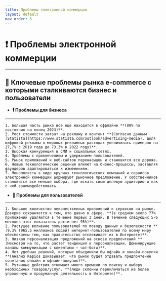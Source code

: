```yaml
---
title: Проблемы электронной коммерции
layout: default
nav_order: 3
---
```


# ❗ Проблемы электронной коммерции
---
## 🔑 Ключевые проблемы рынка e-commerce с которыми сталкиваются бизнес и пользователи

- **🕴️ Проблемы для бизнеса**
---
    1. Большая часть рынка все еще находится в оффлайне **(80% по состоянию на конец 2023)**.
    2. Рост стоимости затрат на рекламу и контент **(Согласно данным [Statista](https://www.statista.com/outlook/advertising-media), доля цифровой рекламы в мировых рекламных расходах увеличилась примерно на 27,7% с 2019 года до 73,3% в 2022 году)**.
    3. Высокая конкуренция в СМИ и социальных сетях.
    4. Проблемы с привлечением и удержанием пользователей.
    5. Рынок приложений и веб-сайтов перенасыщен и становится все дороже.
    6. Новые технологические решения влияют на бизнес-процессы, заставляя фаундеров адаптироваться к изменениям.
    7. Монополисты в виде крупных технологических компаний и сервисов электронной коммерции формируют рыночное предложение. У собственников становится все меньше выбора, где искать свою целевую аудиторию и как с ней взаимодействовать.

- **👥 Проблемы для пользователей**
---
    1. Большое количество некачественных приложений и сервисов на рынке. Доверие сохраняется к тем, кто давно в сфере. **(в среднем около 77% приложений удаляются в течение первых 3 дней. В течение следующих 5-6 месяцев этот показатель достигнет 95%)**.
    2. Растущее волнение пользователей по поводу данных и безопасности **(9.3% (965.5 миллионов людей) интернет-пользователей по всему миру обеспокоены тем, как правительство отслеживает их в Интернете)**.
    3. Низкая персонализация предложений на основе предпочтений **(Несмотря на то, что растет тенденция к персонализации. Доминирующие каналы коммуникации с клиентами – чат-боты)**.
    4. Нет удобных решений, которые объединили бы офлайн и онлайн-покупки **(Анализ Kepios доказывает, что рынок будет отдавать предпочтение сочетанию онлайн и офлайн-покупок)**.
    5. Рутинные действия отнимают много времени по поиску и выбору необходимых товаров/услуг. **(люди склонны переключаться на более упрощенную и продуманную деятельность в Интернете)**.

